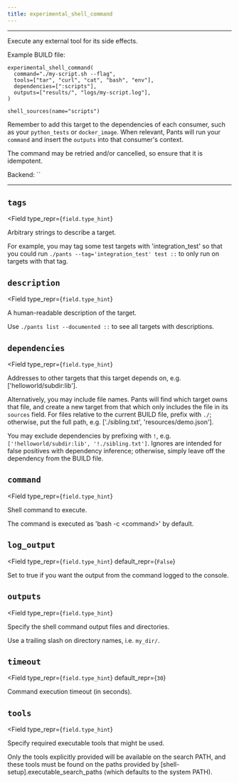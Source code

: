 ```yaml
---
title: experimental_shell_command
---
```



---

Execute any external tool for its side effects.

Example BUILD file:

```
experimental_shell_command(
  command="./my-script.sh --flag",
  tools=["tar", "curl", "cat", "bash", "env"],
  dependencies=[":scripts"],
  outputs=["results/", "logs/my-script.log"],
)

shell_sources(name="scripts")
```

Remember to add this target to the dependencies of each consumer, such as your `python_tests` or `docker_image`. When relevant, Pants will run your `command` and insert the `outputs` into that consumer's context.

The command may be retried and/or cancelled, so ensure that it is idempotent.

Backend: <span className="color--primary">``</span>

---

<span className={styles.options}>

## `tags`

<Field
    type_repr={`field.type_hint`}
>

Arbitrary strings to describe a target.

For example, you may tag some test targets with &#x27;integration_test&#x27; so that you could run `./pants --tag='integration_test' test ::` to only run on targets with that tag.

</Field>

## `description`

<Field
    type_repr={`field.type_hint`}
>

A human-readable description of the target.

Use `./pants list --documented ::` to see all targets with descriptions.

</Field>

## `dependencies`

<Field
    type_repr={`field.type_hint`}
>

Addresses to other targets that this target depends on, e.g. [&#x27;helloworld/subdir:lib&#x27;].

Alternatively, you may include file names. Pants will find which target owns that file, and create a new target from that which only includes the file in its `sources` field. For files relative to the current BUILD file, prefix with `./`; otherwise, put the full path, e.g. [&#x27;./sibling.txt&#x27;, &#x27;resources/demo.json&#x27;].

You may exclude dependencies by prefixing with `!`, e.g. `['!helloworld/subdir:lib', '!./sibling.txt']`. Ignores are intended for false positives with dependency inference; otherwise, simply leave off the dependency from the BUILD file.

</Field>

## `command`

<Field
    type_repr={`field.type_hint`}
>

Shell command to execute.

The command is executed as &#x27;bash -c &lt;command&gt;&#x27; by default.

</Field>

## `log_output`

<Field
    type_repr={`field.type_hint`}
    default_repr={`False`}
>

Set to true if you want the output from the command logged to the console.

</Field>

## `outputs`

<Field
    type_repr={`field.type_hint`}
>

Specify the shell command output files and directories.

Use a trailing slash on directory names, i.e. `my_dir/`.

</Field>

## `timeout`

<Field
    type_repr={`field.type_hint`}
    default_repr={`30`}
>

Command execution timeout (in seconds).

</Field>

## `tools`

<Field
    type_repr={`field.type_hint`}
>

Specify required executable tools that might be used.

Only the tools explicitly provided will be available on the search PATH, and these tools must be found on the paths provided by [shell-setup].executable_search_paths (which defaults to the system PATH).

</Field>

</span>

